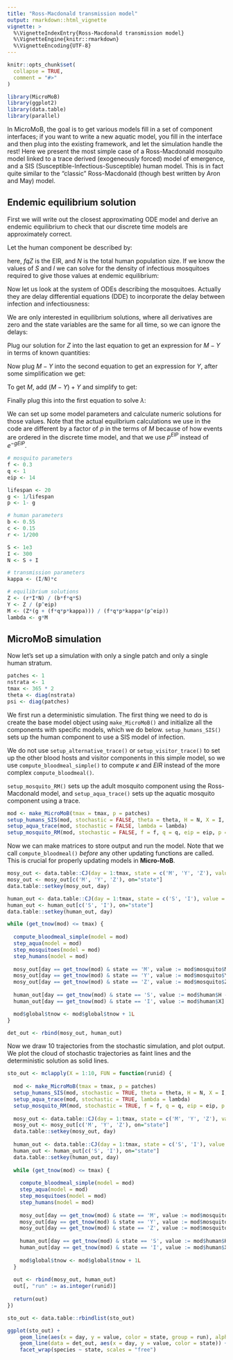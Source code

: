 ```yaml
---
title: "Ross-Macdonald transmission model"
output: rmarkdown::html_vignette
vignette: >
  %\VignetteIndexEntry{Ross-Macdonald transmission model}
  %\VignetteEngine{knitr::rmarkdown}
  %\VignetteEncoding{UTF-8}
---
```


```r
knitr::opts_chunk$set(
  collapse = TRUE,
  comment = "#>"
)
```

```r
library(MicroMoB)
library(ggplot2)
library(data.table)
library(parallel)
```

In MicroMoB, the goal is to get various models fill in a set of component interfaces;
if you want to write a new aquatic model, you fill in the interface and then plug
into the existing framework, and let the simulation handle the rest! Here we
present the most simple case of a Ross-Macdonald mosquito model linked to a
trace derived (exogeneously forced) model of emergence, and a SIS (Susceptible-Infectious-Susceptible)
human model. This is in fact quite similar to the "classic" Ross-Macdonald
(though best written by Aron and May) model.

## Endemic equilibrium solution

First we will write out the closest approximating ODE model and derive an endemic
equilibrium to check that our discrete time models are approximately correct.

Let the human component be described by:

\begin{equation}
\dot{S} = -b fqZ (1/N) S + rI \\
\dot{I} = b fqZ (1/N) S - rI
\end{equation}

here, $fqZ$ is the EIR, and $N$ is the total human population size. If we know
the values of $S$ and $I$ we can solve for the density of infectious mosquitoes
required to give those values at endemic equilibrium:

\begin{equation}
  Z = \frac{rIN}{bfqS}
\end{equation}

Now let us look at the system of ODEs describing the mosquitoes. Actually they are
delay differential equations (DDE) to incorporate the delay between infection and
infectiousness:

\begin{equation}
  \dot{M} = \lambda - gM \\
  \dot{Y} = fq\kappa (M-Y) - gY \\
  \dot{Z} = fq\kappa_{t-EIP} (M_{t-EIP} - Y_{t-EIP}) e^{-gEIP} - gZ
\end{equation}

We are only interested in equilibrium solutions, where all derivatives are zero
and the state variables are the same for all time, so we can ignore the delays:

\begin{equation}
  0 = \lambda - gM \\
  0 = fq\kappa (M-Y) - gY \\
  0 = fq\kappa (M - Y) e^{-gEIP} - gZ
\end{equation}

Plug our solution for $Z$ into the last equation to get an expression for $M-Y$ in
terms of known quantities:

\begin{equation}
M-Y = \frac{gZ}{fq\kappa e^{-gEIP}}
\end{equation}

Now plug $M-Y$ into the second equation to get an expression for $Y$, after some
simplification we get:

\begin{equation}
  Y = \frac{Z}{e^{-gEIP}}
\end{equation}

To get $M$, add $(M-Y) + Y$ and simplify to get:

\begin{equation}
M = \frac{Z(g + fq\kappa)}{fq\kappa e^{-gEIP}}
\end{equation}

Finally plug this into the first equation to solve $\lambda$:

\begin{equation}
  \lambda = g \left( \frac{Z(g + fq\kappa)}{fq\kappa e^{-gEIP}} \right)
\end{equation}

We can set up some model parameters and calculate numeric solutions for those values. Note that the actual equilbrium calculations we use in the code are different by a factor of $p$ in the terms of $M$ because of how events are ordered in the discrete time model, and that we use $p^{EIP}$ instead of $e^{-gEIP}$.

```R
# mosquito parameters
f <- 0.3
q <- 1
eip <- 14

lifespan <- 20
g <- 1/lifespan
p <- 1- g

# human parameters
b <- 0.55
c <- 0.15
r <- 1/200

S <- 1e3
I <- 300
N <- S + I

# transmission parameters
kappa <- (I/N)*c

# equilibrium solutions
Z <- (r*I*N) / (b*f*q*S)
Y <- Z / (p^eip)
M <- (Z*(g + (f*q*p*kappa))) / (f*q*p*kappa*(p^eip))
lambda <- g*M
```

## MicroMoB simulation

Now let's set up a simulation with only a single patch and only a single human stratum.

```R
patches <- 1
nstrata <- 1
tmax <- 365 * 2
theta <- diag(nstrata)
psi <- diag(patches)
```

We first run a deterministic simulation. The first thing we need to do is create
the base model object using `make_MicroMoB()` and initialize all the components with specific models, which we do
below. `setup_humans_SIS()` sets up the human component to use a SIS model of infection.

We do not use `setup_alternative_trace()` or `setup_visitor_trace()` to set up the other blood hosts
and visitor components in this simple model, so we use `compute_bloodmeal_simple()` to compute
$\kappa$ and $EIR$ instead of the more complex `compute_bloodmeal()`.

`setup_mosquito_RM()` sets up the adult mosquito component using the Ross-Macdonald model, and
`setup_aqua_trace()` sets up the aquatic mosquito component using a trace.

```R
mod <- make_MicroMoB(tmax = tmax, p = patches)
setup_humans_SIS(mod, stochastic = FALSE, theta = theta, H = N, X = I, b = b, c = c, r = r)
setup_aqua_trace(mod, stochastic = FALSE, lambda = lambda)
setup_mosquito_RM(mod, stochastic = FALSE, f = f, q = q, eip = eip, p = p, psi = psi, M = M, Y = Y, Z = Z)
```

Now we can make matrices to store output and run the model. Note that we call `compute_bloodmeal()`
_before_ any other updating functions are called. This is crucial for properly updating
models in **Micro-MoB**.

```R
mosy_out <- data.table::CJ(day = 1:tmax, state = c('M', 'Y', 'Z'), value = NaN, species = "mosquito")
mosy_out <- mosy_out[c('M', 'Y', 'Z'), on="state"]
data.table::setkey(mosy_out, day)

human_out <- data.table::CJ(day = 1:tmax, state = c('S', 'I'), value = NaN, species = "human")
human_out <- human_out[c('S', 'I'), on="state"]
data.table::setkey(human_out, day)

while (get_tnow(mod) <= tmax) {
  
  compute_bloodmeal_simple(model = mod)
  step_aqua(model = mod)
  step_mosquitoes(model = mod)
  step_humans(model = mod)
  
  mosy_out[day == get_tnow(mod) & state == 'M', value := mod$mosquito$M]
  mosy_out[day == get_tnow(mod) & state == 'Y', value := mod$mosquito$Y]
  mosy_out[day == get_tnow(mod) & state == 'Z', value := mod$mosquito$Z]
  
  human_out[day == get_tnow(mod) & state == 'S', value := mod$human$H - mod$human$X]
  human_out[day == get_tnow(mod) & state == 'I', value := mod$human$X]

  mod$global$tnow <- mod$global$tnow + 1L
}

det_out <- rbind(mosy_out, human_out)
```

Now we draw 10 trajectories from the stochastic simulation, and plot output. We plot
the cloud of stochastic trajectories as faint lines and the deterministic solution as
solid lines.

```R
sto_out <- mclapply(X = 1:10, FUN = function(runid) {
  
  mod <- make_MicroMoB(tmax = tmax, p = patches)
  setup_humans_SIS(mod, stochastic = TRUE, theta = theta, H = N, X = I, b = b, c = c, r = r)
  setup_aqua_trace(mod, stochastic = TRUE, lambda = lambda)
  setup_mosquito_RM(mod, stochastic = TRUE, f = f, q = q, eip = eip, p = p, psi = psi, M = M, Y = Y, Z = Z)
  
  mosy_out <- data.table::CJ(day = 1:tmax, state = c('M', 'Y', 'Z'), value = NaN, species = "mosquito")
  mosy_out <- mosy_out[c('M', 'Y', 'Z'), on="state"]
  data.table::setkey(mosy_out, day)
  
  human_out <- data.table::CJ(day = 1:tmax, state = c('S', 'I'), value = NaN, species = "human")
  human_out <- human_out[c('S', 'I'), on="state"]
  data.table::setkey(human_out, day)
    
  while (get_tnow(mod) <= tmax) {
    
    compute_bloodmeal_simple(model = mod)
    step_aqua(model = mod)
    step_mosquitoes(model = mod)
    step_humans(model = mod)
    
    mosy_out[day == get_tnow(mod) & state == 'M', value := mod$mosquito$M]
    mosy_out[day == get_tnow(mod) & state == 'Y', value := mod$mosquito$Y]
    mosy_out[day == get_tnow(mod) & state == 'Z', value := mod$mosquito$Z]
    
    human_out[day == get_tnow(mod) & state == 'S', value := mod$human$H - mod$human$X]
    human_out[day == get_tnow(mod) & state == 'I', value := mod$human$X]
  
    mod$global$tnow <- mod$global$tnow + 1L
  }
  
  out <- rbind(mosy_out, human_out)
  out[, "run" := as.integer(runid)]
  
  return(out)
})

sto_out <- data.table::rbindlist(sto_out)

ggplot(sto_out) +
    geom_line(aes(x = day, y = value, color = state, group = run), alpha = 0.3) +
    geom_line(data = det_out, aes(x = day, y = value, color = state)) +
    facet_wrap(species ~ state, scales = "free")
```
